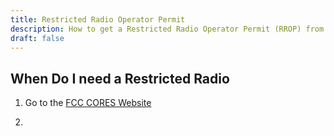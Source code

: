```yaml
---
title: Restricted Radio Operator Permit
description: How to get a Restricted Radio Operator Permit (RROP) from the FCC.
draft: false
---
```



## When Do I need a Restricted Radio
<Steps>

1. Go to the [FCC CORES Website](https://apps.fcc.gov/cores/userLogin.do)

2. 
</Steps>